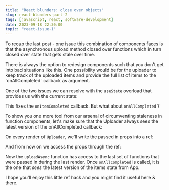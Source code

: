 ```yaml
---
title: "React blunders: close over objects"
slug: react-blunders-part-2
tags: [javascript, react, software-development]
date: 2023-09-18 22:30:00
topic: "react-issue-1"
---
```


<TopicToc topicId="react-issue-1" active="React blunders: close over objects" />

To recap the last post - one issue this combination of components faces is that
the asynchronous upload method closed over functions which in turn closed over state that
gets stale over time.

<Info>
    There is always the option to redesign components such that you don't get into bad situations like this.
    One possibility would be for the uploader to keep track of the uploaded items and provide the full list of items
    to the `onAllCompleted` callback as argument.
</Info>

One of the two issues we can resolve with the `useState` overload that provides us with the current state:

<GHEmbed repo="react-issues-1" branch="fixes" file="src/App.jsx" start={12} end={14} />

This fixes the `onItemCompleted` callback. But what about `onAllCompleted` ?

To show you one more tool from our arsenal of circumventing staleness in function components, 
let's make sure that the Uploader always sees the latest version of the onAllCompleted callback:

On every render of `Uploader`, we'll write the passed in props into a ref:

<GHEmbed repo="react-issues-1" branch="fixes" file="src/Uploader.jsx" start={4} end={6} />

And from now on we access the props through the ref:

<GHEmbed repo="react-issues-1" branch="fixes" file="src/Uploader.jsx" start={8} end={15} />

Now the `uploadAsync` function has access to the last set of functions that were passed in during the last render. 
Once `onAllCompleted` is called, it is the one that _sees_ the latest version of the items state from App.

I hope you'll enjoy this little ref hack and you might find it useful here & there.